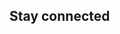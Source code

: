 
## Stay connected

<SocialContainer>
    <SocialIcon 
    icon="facebook-square"
    link="https://www.facebook.com/ScienceOrientationWeek/"
    />
    <SocialIcon 
        icon="instagram"
        link="https://www.instagram.com/mcgill_science_frosh/"
    />
</SocialContainer>